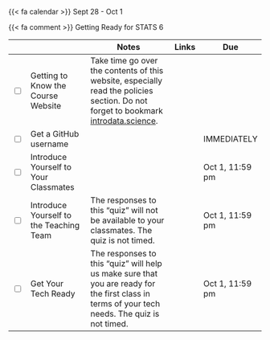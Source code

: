 {{< fa calendar >}} Sept 28 - Oct 1

{{< fa comment >}} Getting Ready for STATS 6



<table class="table-striped text-left table-bordered" align = "center">

  <thead>
    <th style="width:  3%"></th>
    <th style="width:  30%"></th>
    <th style="width:  40%">Notes</th>
    <th style="width:  8%">Links</th>
    <th style="width:  15%">Due</th>
  </thead>


  <tr>
    <td><input type="checkbox" /></td>
    <td> Getting to Know the Course Website &nbsp; &nbsp; </td>
    <td>Take time go over the contents of this website, especially read the policies section. Do not forget to bookmark <a href="https:introdata.science">introdata.science</a>.</td>
    <td></td>
    <td></td>
  </tr>
  
  <tr>
    <td><input type="checkbox" /></td>
    <td>Get a GitHub username </td>
    <td></td>
    <td><a href="https://www.gradescope.com/courses/618515/assignments/3327521" target ="_blank"> <i class="fas fa-edit" aria-hidden="true"
            title="External Link to Gradescope" target = "_blank"></i></a></td>
    <td>IMMEDIATELY</td>
  </tr>
  
  
   <tr>
    <td><input type="checkbox" /></td>
    <td>Introduce Yourself to Your Classmates </td>
    <td></td>
    <td><a href="https://edstem.org/us/courses/47261/discussion/3430366" target ="_blank"> <i class="fas fa-comment" aria-hidden="true"
            title="External Link to Gradescope" target = "_blank"></i></a></td>
    <td>Oct 1, 11:59 pm</td>
  </tr>
  
  <tr>
    <td><input type="checkbox" /></td>
    <td>Introduce Yourself to the Teaching Team </td>
    <td>The responses to this "quiz" will not be available to your classmates. The quiz is not timed.</td>
    <td><a href="https://www.gradescope.com/courses/618515/assignments/3417477" target ="_blank"> <i class="fas fa-edit" aria-hidden="true"
            title="External Link to Gradescope" target = "_blank"></i></a></td>
    <td>Oct 1, 11:59 pm</td>
  </tr>
  
  <tr>
    <td><input type="checkbox" /></td>
    <td>Get Your Tech Ready </td>
    <td>The responses to this "quiz" will help us make sure that you are ready for the first class in terms of your tech needs. The quiz is not timed.</td>
    <td><a href="https://www.gradescope.com/courses/618515/assignments/3418013" target ="_blank"> <i class="fas fa-edit" aria-hidden="true"
            title="External Link to Gradescope" target = "_blank"></i></a></td>
    <td>Oct 1, 11:59 pm</td>
  </tr>
    
        
</table>